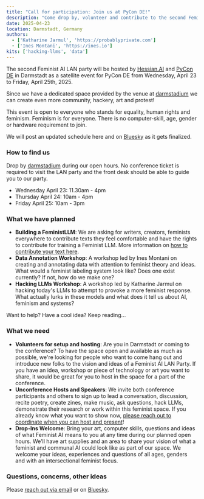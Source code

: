 ```yaml
---
title: "Call for participation: Join us at PyCon DE!"
description: "Come drop by, volunteer and contribute to the second Feminist AI LAN Party"
date: 2025-04-23
location: Darmstadt, Germany
authors:
  - ['Katharine Jarmul', 'https://probablyprivate.com']
  - ['Ines Montani', 'https://ines.io']
kits: ['hacking-llms', 'data']
---
```


The second Feminist AI LAN party will be hosted by [Hessian.AI](https://hessian.ai/) and [PyCon DE](https://2025.pycon.de/) in Darmstadt as a satellite event for PyCon DE from Wednesday, April 23 to Friday, April 25th, 2025.

Since we have a dedicated space provided by the venue at [darmstadium](https://www.darmstadtium.de/) we can create even more community, hackery, art and protest!

This event is open to everyone who stands for equality, human rights and feminism. Feminism is for everyone. There is no computer-skill, age, gender or hardware requirement to join.

We will post an updated schedule here and on [Bluesky](https://bsky.app/profile/${META.socials.bluesky}) as it gets finalized.

### How to find us

Drop by [darmstadium](https://www.darmstadtium.de/) during our open hours. No conference ticket is required to visit the LAN party and the front desk should be able to guide you to our party.

- Wednesday April 23: 11.30am - 4pm
- Thursday April 24: 10am - 4pm
- Friday April 25: 10am - 3pm

### What we have planned

- **Building a FeministLLM**: We are asking for writers, creators, feminists everywhere to contribute texts they feel comfortable and have the rights to contribute for training a Feminist LLM. More information on [how to contribute your text here](https://github.com/feminist-ai/training-feminist-llms/blob/main/README.md#call-for-contributions-for-pyconde).
- **Data Annotation Workshop**: A workshop led by Ines Montani on creating and annotating data with attention to feminist theory and ideas. What would a feminist labeling system look like? Does one exist currently? If not, how do we make one?
- **Hacking LLMs Workshop**: A workshop led by Katharine Jarmul on hacking today's LLMs to attempt to provoke a more feminist response. What actually lurks in these models and what does it tell us about AI, feminism and systems?

Want to help? Have a cool idea? Keep reading...

### What we need

- **Volunteers for setup and hosting**: Are you in Darmstadt or coming to the conference? To have the space open and available as much as possible, we're looking for people who want to come hang out and introduce new folks to the vision and ideas of a Feminist AI LAN Party. If you have an idea, workshop or piece of technology or art you want to share, it would be great for you to host in the space for a part of the conference.
- **Unconference Hosts and Speakers**: We invite both conference participants and others to sign up to lead a conversation, discussion, recite poetry, create zines, make music, ask questions, hack LLMs, demonstrate their research or work within this feminist space. If you already know what you want to show now, [please reach out to coordinate when you can host and present](mailto:organizers@feministai.party)!
- **Drop-Ins Welcome**: Bring your art, computer skills, questions and ideas of what Feminist AI means to you at any time during our planned open hours. We'll have art supplies and an area to share your vision of what a feminist and communal AI could look like as part of our space. We welcome your ideas, experiences and questions of all ages, genders and with an intersectional feminist focus.

### Questions, concerns, other ideas

Please [reach out via email](mailto:organizers@feministai.party) or on [Bluesky](https://bsky.app/profile/feminist-ai.bsky.social).
